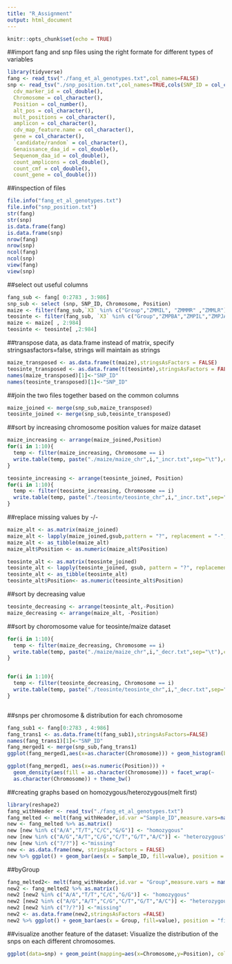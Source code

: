 ```yaml
---
title: "R_Assignment"
output: html_document
---
```


```r
knitr::opts_chunk$set(echo = TRUE)
```

##import fang and snp files using the right formate for different types of variables
```r
library(tidyverse)
fang <- read_tsv("./fang_et_al_genotypes.txt",col_names=FALSE)
snp <- read_tsv("./snp_position.txt",col_names=TRUE,cols(SNP_ID = col_character(),
  cdv_marker_id = col_double(),
  Chromosome = col_character(),
  Position = col_number(),
  alt_pos = col_character(),
  mult_positions = col_character(),
  amplicon = col_character(),
  cdv_map_feature.name = col_character(),
  gene = col_character(),
  `candidate/random` = col_character(),
  Genaissance_daa_id = col_double(),
  Sequenom_daa_id = col_double(),
  count_amplicons = col_double(),
  count_cmf = col_double(),
  count_gene = col_double()))
```

##inspection of files
```r
file.info("fang_et_al_genotypes.txt")
file.info("snp_position.txt")
str(fang)
str(snp)
is.data.frame(fang)
is.data.frame(snp)
nrow(fang)
nrow(snp)
ncol(fang)
ncol(snp)
view(fang)
view(snp)
```
##select out useful columns
```r
fang_sub <- fang[ 0:2783 , 3:986]
snp_sub <- select (snp, SNP_ID, Chromosome, Position)
maize <- filter(fang_sub,`X3` %in% c("Group","ZMMIL", "ZMMMR" ,"ZMMLR"))
teosinte <- filter(fang_sub, `X3` %in% c("Group","ZMPBA","ZMPIL","ZMPJA"))
maize <- maize[ , 2:984]
teosinte <- teosinte[ ,2:984]
```
##transpose data, as data.frame instead of matrix, specify stringsasfactors=false, strings will maintain as strings
```r
maize_transposed <- as.data.frame(t(maize),stringsAsFactors = FALSE)
teosinte_transposed <- as.data.frame(t(teosinte),stringsAsFactors = FALSE)
names(maize_transposed)[1]<-"SNP_ID"
names(teosinte_transposed)[1]<-"SNP_ID"
```
##join the two files together based on the common columns
```r
maize_joined <- merge(snp_sub,maize_transposed)
teosinte_joined <- merge(snp_sub,teosinte_transposed)

```
##sort by increasing chromosome position values for maize dataset 
```r
maize_increasing <- arrange(maize_joined,Position)
for(i in 1:10){
  temp <- filter(maize_increasing, Chromosome == i)
  write.table(temp, paste("./maize/maize_chr",i,"_incr.txt",sep="\t"),col.names = FALSE, row.names = FALSE, quote = FALSE)
}

teosinte_increasing <- arrange(teosinte_joined, Position)
for(i in 1:10){
  temp <- filter(teosinte_increasing, Chromosome == i)
  write.table(temp, paste("./teosinte/teosinte_chr",i,"_incr.txt",sep="\t"),col.names = FALSE, row.names = FALSE, quote = FALSE)
}

```
##replace missing values by -/-
```r

maize_alt <- as.matrix(maize_joined)
maize_alt <- lapply(maize_joined,gsub,pattern = "?", replacement = "-", fixed = TRUE)
maize_alt <- as_tibble(maize_alt)
maize_alt$Position <- as.numeric(maize_alt$Position)

teosinte_alt <- as.matrix(teosinte_joined)
teosinte_alt <- lapply(teosinte_joined, gsub, pattern = "?", replacement = "-", fixed = TRUE)
teosinte_alt <- as_tibble(teosinte_alt)
teosinte_alt$Position<- as.numeric(teosinte_alt$Position)

```
##sort by decreasing value 
```r
teosinte_decreasing <- arrange(teosinte_alt,-Position)
maize_decreasing <- arrange(maize_alt, -Position)
```
##sort by choromosome value for teosinte/maize dataset
```r

for(i in 1:10){
  temp <- filter(maize_decreasing, Chromosome == i)
  write.table(temp, paste("./maize/maize_chr",i,"_decr.txt",sep="\t"),col.names = FALSE, row.names = FALSE, quote = FALSE)
}


for(i in 1:10){
  temp <- filter(teosinte_decreasing, Chromosome == i)
  write.table(temp, paste("./teosinte/teosinte_chr",i,"_decr.txt",sep="\t"),col.names = FALSE, row.names = FALSE, quote = FALSE)
}



```

##snps per chromosome & distribution for each chromosome
```r
fang_sub1 <- fang[0:2783 , 4:986]
fang_trans1 <- as.data.frame(t(fang_sub1),stringsAsFactors=FALSE)
names(fang_trans1)[1]<-"SNP_ID"
fang_merged1 <- merge(snp_sub,fang_trans1)
ggplot(fang_merged1,aes(x=as.character(Chromosome))) + geom_histogram(bins=12,stat = "count", aes(fill = Chromosome))

ggplot(fang_merged1, aes(x=as.numeric(Position))) +
  geom_density(aes(fill = as.character(Chromosome))) + facet_wrap(~
  as.character(Chromosome)) + theme_bw()
```
##creating graphs based on homozygous/heterozygous(melt first)
```r
library(reshape2)
fang_withHeader <- read_tsv("./fang_et_al_genotypes.txt")
fang_melted <- melt(fang_withHeader,id.var ="Sample_ID",measure.vars=names(fang_withHeader[4:986]))
new <- fang_melted %>% as.matrix()
new [new %in% c("A/A","T/T","C/C","G/G")] <- "homozygous"
new [new %in% c("A/G","A/T","C/G","C/T","G/T","A/C")] <- "heterozygous"
new [new %in% c("?/?")] <-"missing"
new <- as.data.frame(new, stringsAsFactors = FALSE)
new %>% ggplot() + geom_bar(aes(x = Sample_ID, fill=value), position = "fill")
```

##byGroup
```r
fang_melted2<- melt(fang_withHeader,id.var = "Group",measure.vars = names(fang_withHeader[4:986]))
new2 <- fang_melted2 %>% as.matrix()
new2 [new2 %in% c("A/A","T/T","C/C","G/G")] <- "homozygous"
new2 [new2 %in% c("A/G","A/T","C/G","C/T","G/T","A/C")] <- "heterozygous"
new2 [new2 %in% c("?/?")] <-"missing"
new2 <- as.data.frame(new2,stringsAsFactors =FALSE)
new2 %>% ggplot() + geom_bar(aes(x = Group, fill=value), position = "fill")
```

##visualize another feature of the dataset: Visualize the distribution of the snps on each different chromosomes. 
```r
ggplot(data=snp) + geom_point(mapping=aes(x=Chromosome,y=Position), color="blue")
```
